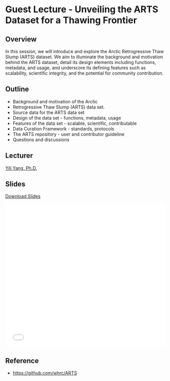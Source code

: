 #  Guest Lecture - Unveiling the ARTS Dataset for a Thawing Frontier

## Overview {.unnumbered}

In this session, we will introduce and explore the Arctic Retrogressive Thaw Slump (ARTS) dataset. We aim to illuminate the background and motivation behind the ARTS dataset, detail its design elements including functions, metadata, and usage, and underscore its defining features such as scalability, scientific integrity, and the potential for community contribution.

## Outline {.unnumbered}

* Background and motivation of the Arctic
* Retrogressive Thaw Slump (ARTS) data set.
* Source data for the ARTS data set
* Design of the data set - functions, metadata, usage
* Features of the data set - scalable, scientific, contributable
* Data Curation Framework - standards, protocols
* The ARTS repository - user and contributor guideline
* Questions and discussions

## Lecturer {.unnumbered}
[Yili Yang, Ph.D.](https://cyber2a.github.io/people/content/yili_yang.html) 

## Slides {.unnumbered}
[Download Slides](../images/TriPolarRS_YYANG_ARTS_dataset_FINAL.pdf)

![](../images/TriPolarRS_YYANG_ARTS_dataset_FINAL.pdf){width=100% height=450px}

## Reference {.unnumbered}
* [https://github.com/whrc/ARTS](https://github.com/whrc/ARTS)